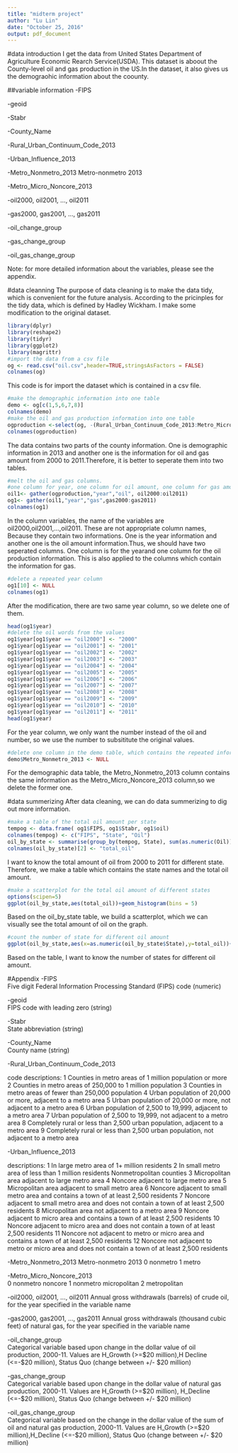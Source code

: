 ```yaml
---
title: "midterm project"
author: "Lu Lin"
date: "October 25, 2016"
output: pdf_document
---
```


#data introduction
I get the data from United States Department of Agriculture Economic Rearch Service(USDA). This dataset is aboout the County-level oil and gas production in the US.In the dataset, it also gives us the demograohic information about the coounty.

##variable information
-FIPS	

-geoid	

-Stabr	

-County_Name	

-Rural_Urban_Continuum_Code_2013	

-Urban_Influence_2013

-Metro_Nonmetro_2013	Metro-nonmetro 2013 

-Metro_Micro_Noncore_2013	

-oil2000, oil2001, ..., oil2011	

-gas2000, gas2001, ..., gas2011	

-oil_change_group	

-gas_change_group	

-oil_gas_change_group

Note: for more detailed information about the variables, please see the appendix.


#data cleanning
The purpose of data cleaning is to make the data tidy, which is convenient for the future analysis. According to the pricinples for the tidy data, which is defined by Hadley Wickham. I make some modification to the original dataset.
```r
library(dplyr)
library(reshape2)
library(tidyr)
library(ggplot2)
library(magrittr)
#import the data from a csv file
og <- read.csv("oil.csv",header=TRUE,stringsAsFactors = FALSE)
colnames(og)
```
This code is for import the dataset which is contained in a csv file.

```r
#make the demographic information into one table
demo <- og[c(1,5,6,7,8)]
colnames(demo)
#make the oil and gas production information into one table
ogproduction <-select(og, -(Rural_Urban_Continuum_Code_2013:Metro_Micro_Noncore_2013))
colnames(ogproduction)
```
The data contains two parts of the county information. One is demographic information in 2013 and another one is the information for oil and gas amount from 2000 to 2011.Therefore, it is better to seperate them into two tables. 

```r
#melt the oil and gas columns.
#one column for year, one column for oil amount, one column for gas amount
oil1<- gather(ogproduction,"year","oil", oil2000:oil2011)
og1<- gather(oil1,"year","gas",gas2000:gas2011)
colnames(og1)
```
In the column variables, the name of the variables are oil2000,oil2001,...,oil2011. These are not appropriate column names, Because they contain two informations. One is the year information and another one is the oil amount information.Thus, we should have two seperated columns. One column is for the yearand one column for the oil production information. This is also applied to the columns which contain the information for gas.

```r
#delete a repeated year column
og1[10] <- NULL
colnames(og1)
```
After the modification, there are two same year column, so we delete one of them.

```r
head(og1$year)
#delete the oil words from the values
og1$year[og1$year == "oil2000"] <- "2000"
og1$year[og1$year == "oil2001"] <- "2001"
og1$year[og1$year == "oil2002"] <- "2002"
og1$year[og1$year == "oil2003"] <- "2003"
og1$year[og1$year == "oil2004"] <- "2004"
og1$year[og1$year == "oil2005"] <- "2005"
og1$year[og1$year == "oil2006"] <- "2006"
og1$year[og1$year == "oil2007"] <- "2007"
og1$year[og1$year == "oil2008"] <- "2008"
og1$year[og1$year == "oil2009"] <- "2009"
og1$year[og1$year == "oil2010"] <- "2010"
og1$year[og1$year == "oil2011"] <- "2011"
head(og1$year)
```
For the year column, we only want the number instead of the oil and number, so we use the number to subsititute the original values.

```r
#delete one column in the demo table, which contains the repeated informatino from another table
demo$Metro_Nonmetro_2013 <- NULL
```
For the demographic data  table, the Metro_Nonmetro_2013 column contains the same information as the Metro_Micro_Noncore_2013 column,so we delete the former one.

#data summerizing
After data cleaning, we can do data summerizing to dig out more information.
```r
#make a table of the total oil amount per state
tempog <- data.frame( og1$FIPS, og1$Stabr, og1$oil)
colnames(tempog) <- c("FIPS", "State", "Oil")
oil_by_state <- summarise(group_by(tempog, State), sum(as.numeric(Oil)))
colnames(oil_by_state)[2] <- "total_oil"
```
I want to know the total amount of oil from 2000 to 2011 for different state. Therefore, we make a table which contains the state names and the total oil amount.

```r
#make a scatterplot for the total oil amount of different states
options(scipen=5)
ggplot(oil_by_state,aes(total_oil))+geom_histogram(bins = 5)
```
Based on the oil_by_state table, we build a scatterplot, which we can visually see the total amount of oil on the graph.

```r
#count the number of state for different oil amount
ggplot(oil_by_state,aes(x=as.numeric(oil_by_state$State),y=total_oil))+geom_point()
```
Based on the table, I want to know the number of states for different oil amount.

#Appendix
-FIPS	
Five digit Federal Information Processing Standard (FIPS) code (numeric)

-geoid	
FIPS code with leading zero (string)

-Stabr	
State abbreviation (string)

-County_Name	
County name (string)

-Rural_Urban_Continuum_Code_2013	

code descriptions:
1	Counties in metro areas of 1 million population or more
2	Counties in metro areas of 250,000 to 1 million population
3	Counties in metro areas of fewer than 250,000 population
4	Urban population of 20,000 or more, adjacent to a metro area
5	Urban population of 20,000 or more, not adjacent to a metro area
6	Urban population of 2,500 to 19,999, adjacent to a metro area
7	Urban population of 2,500 to 19,999, not adjacent to a metro area
8	Completely rural or less than 2,500 urban population, adjacent to a metro area
9	Completely rural or less than 2,500 urban population, not adjacent to a metro area

-Urban_Influence_2013

descriptions:
1	In large metro area of 1+ million residents
2	In small metro area of less than 1 million residents
Nonmetropolitan counties
3	Micropolitan area adjacent to large metro area
4	Noncore adjacent to large metro area
5	Micropolitan area adjacent to small metro area
6	Noncore adjacent to small metro area and contains a town of at least 2,500 residents
7	Noncore adjacent to small metro area and does not contain a town of at least 2,500 residents
8	Micropolitan area not adjacent to a metro area
9	Noncore adjacent to micro area and contains a town of at least 2,500 residents
10	Noncore adjacent to micro area and does not contain a town of at least 2,500 residents
11	Noncore not adjacent to metro or micro area and contains a town of at least 2,500 residents
12	Noncore not adjacent to metro or micro area and does not contain a town of at least 2,500 residents

-Metro_Nonmetro_2013	Metro-nonmetro 2013 
0 nonmetro 
1 metro

-Metro_Micro_Noncore_2013	
0 nonmetro noncore
1 nonmetro micropolitan
2 metropolitan

-oil2000, oil2001, ..., oil2011	
Annual gross withdrawals (barrels) of crude oil, for the year specified in the variable name

-gas2000, gas2001, ..., gas2011	
Annual gross withdrawals (thousand cubic feet) of natural gas, for the year specified in the variable name

-oil_change_group	
Categorical variable based upon change in the dollar value of oil production, 2000-11. 
Values are H_Growth (>=$20 million),H Decline (<=-$20 million), Status Quo (change between +/- $20 million)

-gas_change_group	
Categorical variable based upon change in the dollar value of natural gas production, 2000-11. 
Values are H_Growth (>=$20 million), H_Decline (<=-$20 million), Status Quo (change between +/- $20 million)

-oil_gas_change_group	
Categorical variable based on the change in the dollar value of the sum of oil and natural gas production, 2000-11. 
Values are H_Growth (>=$20 million),H_Decline (<=-$20 million), Status Quo (change between +/- $20 million)